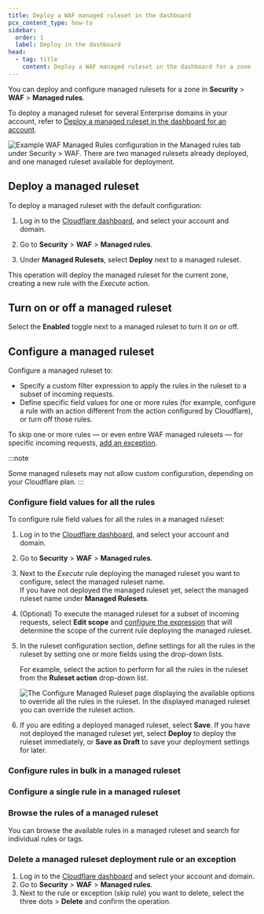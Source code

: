 ```yaml
---
title: Deploy a WAF managed ruleset in the dashboard
pcx_content_type: how-to
sidebar:
  order: 1
  label: Deploy in the dashboard
head:
  - tag: title
    content: Deploy a WAF managed ruleset in the dashboard for a zone
---
```



You can deploy and configure managed rulesets for a zone in **Security** > **WAF** > **Managed rules**.

To deploy a managed ruleset for several Enterprise domains in your account, refer to [Deploy a managed ruleset in the dashboard for an account](/waf/account/managed-rulesets/deploy-dashboard/).

![Example WAF Managed Rules configuration in the Managed rules tab under Security > WAF. There are two managed rulesets already deployed, and one managed ruleset available for deployment.](~/assets/images/waf/waf-managed-rules-tab.png)

## Deploy a managed ruleset

To deploy a managed ruleset with the default configuration:

1. Log in to the [Cloudflare dashboard](https://dash.cloudflare.com/), and select your account and domain.

2. Go to **Security** > **WAF** > **Managed rules**.

3. Under **Managed Rulesets**, select **Deploy** next to a managed ruleset.

This operation will deploy the managed ruleset for the current zone, creating a new rule with the _Execute_ action.

## Turn on or off a managed ruleset

Select the **Enabled** toggle next to a managed ruleset to turn it on or off.

## Configure a managed ruleset

Configure a managed ruleset to:

- Specify a custom filter expression to apply the rules in the ruleset to a subset of incoming requests.
- Define specific field values for one or more rules (for example, configure a rule with an action different from the action configured by Cloudflare), or turn off those rules.

To skip one or more rules — or even entire WAF managed rulesets — for specific incoming requests, [add an exception](/waf/managed-rules/waf-exceptions/).

:::note

Some managed rulesets may not allow custom configuration, depending on your Cloudflare plan.
:::

### Configure field values for all the rules

To configure rule field values for all the rules in a managed ruleset:

1. Log in to the [Cloudflare dashboard](https://dash.cloudflare.com/), and select your account and domain.

2. Go to **Security** > **WAF** > **Managed rules**.

3. Next to the _Execute_ rule deploying the managed ruleset you want to configure, select the managed ruleset name.<br/> If you have not deployed the managed ruleset yet, select the managed ruleset name under **Managed Rulesets**.

4. (Optional) To execute the managed ruleset for a subset of incoming requests, select **Edit scope** and [configure the expression](/ruleset-engine/rules-language/expressions/edit-expressions/) that will determine the scope of the current rule deploying the managed ruleset.

5. In the ruleset configuration section, define settings for all the rules in the ruleset by setting one or more fields using the drop-down lists.

   For example, select the action to perform for all the rules in the ruleset from the **Ruleset action** drop-down list.

   ![The Configure Managed Ruleset page displaying the available options to override all the rules in the ruleset. In the displayed managed ruleset you can override the ruleset action.](~/assets/images/waf/waf-configure-ruleset.png)

6. If you are editing a deployed managed ruleset, select **Save**. If you have not deployed the managed ruleset yet, select **Deploy** to deploy the ruleset immediately, or **Save as Draft** to save your deployment settings for later.

### Configure rules in bulk in a managed ruleset

<Render file="managed-rules-browse-zone" />

<Render file="managed-ruleset-configure-rules-in-bulk" />

### Configure a single rule in a managed ruleset

<Render file="managed-rules-browse-zone" />

<Render file="managed-ruleset-configure-single-rule" />

### Browse the rules of a managed ruleset

You can browse the available rules in a managed ruleset and search for individual rules or tags.

<Render file="managed-rules-browse-zone" />

### Delete a managed ruleset deployment rule or an exception

1. Log in to the [Cloudflare dashboard](https://dash.cloudflare.com/) and select your account and domain.
2. Go to **Security** > **WAF** > **Managed rules**.
3. Next to the rule or exception (skip rule) you want to delete, select the three dots > **Delete** and confirm the operation.
